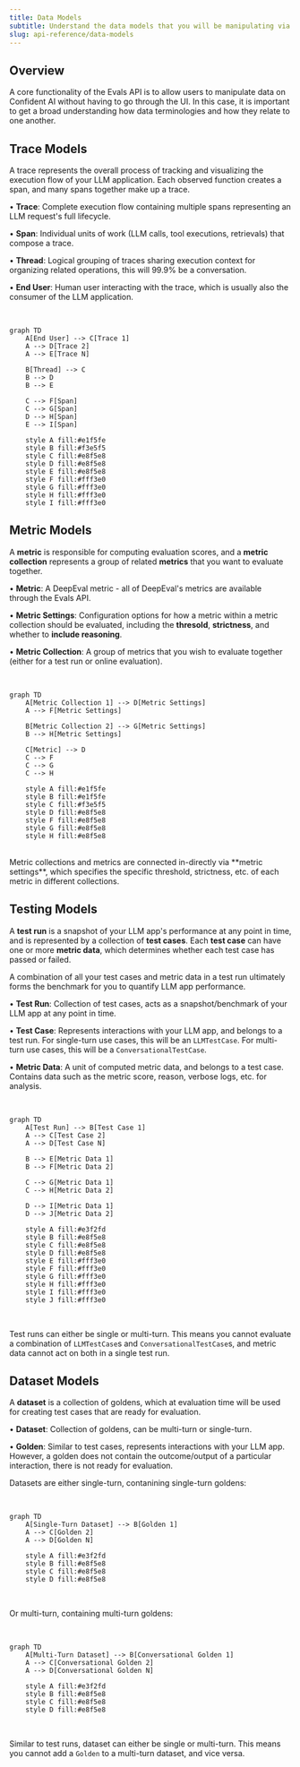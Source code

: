 ```yaml
---
title: Data Models
subtitle: Understand the data models that you will be manipulating via the Evals API
slug: api-reference/data-models
---
```


## Overview

A core functionality of the Evals API is to allow users to manipulate data on Confident AI without having to go through the UI. In this case, it is important to get a broad understanding how data terminologies and how they relate to one another.

## Trace Models

A trace represents the overall process of tracking and visualizing the execution flow of your LLM application. Each observed function creates a span, and many spans together make up a trace.

• **Trace**: Complete execution flow containing multiple spans representing an LLM request's full lifecycle.

• **Span**: Individual units of work (LLM calls, tool executions, retrievals) that compose a trace.

• **Thread**: Logical grouping of traces sharing execution context for organizing related operations, this will 99.9% be a conversation.

• **End User**: Human user interacting with the trace, which is usually also the consumer of the LLM application.

<br />

```mermaid
graph TD
    A[End User] --> C[Trace 1]
    A --> D[Trace 2]
    A --> E[Trace N]

    B[Thread] --> C
    B --> D
    B --> E

    C --> F[Span]
    C --> G[Span]
    D --> H[Span]
    E --> I[Span]

    style A fill:#e1f5fe
    style B fill:#f3e5f5
    style C fill:#e8f5e8
    style D fill:#e8f5e8
    style E fill:#e8f5e8
    style F fill:#fff3e0
    style G fill:#fff3e0
    style H fill:#fff3e0
    style I fill:#fff3e0
```

## Metric Models

A **metric** is responsible for computing evaluation scores, and a **metric collection** represents a group of related **metrics** that you want to evaluate together.

• **Metric**: A DeepEval metric - all of DeepEval's metrics are available through the Evals API.

• **Metric Settings**: Configuration options for how a metric within a metric collection should be evaluated, including the **thresold**, **strictness**, and whether to **include reasoning**.

• **Metric Collection**: A group of metrics that you wish to evaluate together (either for a test run or online evaluation).

<br />

```mermaid
graph TD
    A[Metric Collection 1] --> D[Metric Settings]
    A --> F[Metric Settings]

    B[Metric Collection 2] --> G[Metric Settings]
    B --> H[Metric Settings]

    C[Metric] --> D
    C --> F
    C --> G
    C --> H

    style A fill:#e1f5fe
    style B fill:#e1f5fe
    style C fill:#f3e5f5
    style D fill:#e8f5e8
    style F fill:#e8f5e8
    style G fill:#e8f5e8
    style H fill:#e8f5e8
```

<br />

<Note>
  Metric collections and metrics are connected in-directly via **metric
  settings**, which specifies the specific threshold, strictness, etc. of each
  metric in different collections.
</Note>

## Testing Models

A **test run** is a snapshot of your LLM app's performance at any point in time, and is represented by a collection of **test cases**. Each **test case** can have one or more **metric data**, which determines whether each test case has passed or failed.

<Tip>
  A combination of all your test cases and metric data in a test run ultimately
  forms the benchmark for you to quantify LLM app performance.
</Tip>

• **Test Run**: Collection of test cases, acts as a snapshot/benchmark of your LLM app at any point in time.

• **Test Case**: Represents interactions with your LLM app, and belongs to a test run. For single-turn use cases, this will be an `LLMTestCase`. For multi-turn use cases, this will be a `ConversationalTestCase`.

• **Metric Data**: A unit of computed metric data, and belongs to a test case. Contains data such as the metric score, reason, verbose logs, etc. for analysis.

<br />

```mermaid
graph TD
    A[Test Run] --> B[Test Case 1]
    A --> C[Test Case 2]
    A --> D[Test Case N]

    B --> E[Metric Data 1]
    B --> F[Metric Data 2]

    C --> G[Metric Data 1]
    C --> H[Metric Data 2]

    D --> I[Metric Data 1]
    D --> J[Metric Data 2]

    style A fill:#e3f2fd
    style B fill:#e8f5e8
    style C fill:#e8f5e8
    style D fill:#e8f5e8
    style E fill:#fff3e0
    style F fill:#fff3e0
    style G fill:#fff3e0
    style H fill:#fff3e0
    style I fill:#fff3e0
    style J fill:#fff3e0
```

<br />

Test runs can either be single or multi-turn. This means you cannot evaluate a combination of `LLMTestCase`s and `ConversationalTestCase`s, and metric data cannot act on both in a single test run.

## Dataset Models

A **dataset** is a collection of goldens, which at evaluation time will be used for creating test cases that are ready for evaluation.

• **Dataset**: Collection of goldens, can be multi-turn or single-turn.

• **Golden**: Similar to test cases, represents interactions with your LLM app. However, a golden does not contain the outcome/output of a particular interaction, there is not ready for evaluation. 

Datasets are either single-turn, contanining single-turn goldens:

<br />

```mermaid
graph TD
    A[Single-Turn Dataset] --> B[Golden 1]
    A --> C[Golden 2]
    A --> D[Golden N]

    style A fill:#e3f2fd
    style B fill:#e8f5e8
    style C fill:#e8f5e8
    style D fill:#e8f5e8
```

<br />

Or multi-turn, containing multi-turn goldens:

<br />

```mermaid
graph TD
    A[Multi-Turn Dataset] --> B[Conversational Golden 1]
    A --> C[Conversational Golden 2]
    A --> D[Conversational Golden N]

    style A fill:#e3f2fd
    style B fill:#e8f5e8
    style C fill:#e8f5e8
    style D fill:#e8f5e8
```

<br />

Similar to test runs, dataset can either be single or multi-turn. This means you cannot add a `Golden` to a multi-turn dataset, and vice versa.

